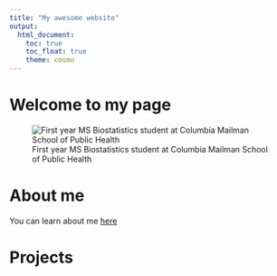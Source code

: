 ```yaml
---
title: "My awesome website"
output: 
  html_document:
    toc: true
    toc_float: true
    theme: cosmo
---
```


# Welcome to my page 

![First year MS Biostatistics student at Columbia Mailman School of Public Health](./12184999_911883312198586_9058498063866899305_o (1).jpg) 

# About me 
You can learn about me [here](about.html)

# Projects

